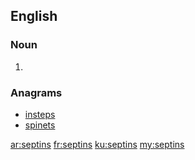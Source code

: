 ==English==

===Noun===
{{head|en|noun plural form}}

# {{plural of|septin|lang=en}}

===Anagrams===
* [[insteps#English|insteps]]
* [[spinets#English|spinets]]

[[ar:septins]]
[[fr:septins]]
[[ku:septins]]
[[my:septins]]